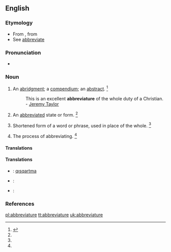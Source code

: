 ==English==

===Etymology===
* From {{etyl|ML.}} {{term|abbreviatura|lang=la}}, from {{etyl|LL.}} {{term|abbrevio||to shorten|lang=la}}
* See [[abbreviate]]

===Pronunciation===
* {{a|GenAm}} {{IPA|/əˈbɹi.vi.əˌt͡ʃʊɹ/}}

===Noun===
{{en-noun}}

# An [[abridgment]]; a [[compendium]]; an [[abstract]]. {{defdate|Late 16<sup>th</sup> century.}}<ref name=SOED>{{reference-book | last =| first = | authorlink =  | coauthors =  | editor =Brown, Lesley  | others =  | title = The Shorter Oxford English Dictionary | origdate =  | origyear = 1933| origmonth =  | url =  | format =  | accessdate =  | accessyear =  | accessmonth =  | edition = 5th | date =  | year =2003| month =  | publisher =Oxford University Press  | location =Oxford, UK | language =  | id =  | doi = | isbn =978-0-19-860575-7 | lccn = | ol = | pages =3| chapter =  | chapterurl =  | quote =}}</ref>
#: This is an excellent '''abbreviature''' of the whole duty of a Christian. - [[w:Jeremy Taylor|Jeremy Taylor]]
# {{obsolete}} An [[abbreviated]] state or form. {{defdate|Early 17<sup>th</sup> century.}}<ref name=SOED/>
# Shortened form of a word or phrase, used in place of the whole. {{defdate|Mid 17<sup>th</sup> century.}}<ref name=SOED/>
# {{obsolete}} The process of abbreviating. {{defdate|Early 17<sup>th</sup> century.}}<ref name=SOED/>

====Translations====

====Translations====
{{trans-top|abbreviation}}
{{trans-mid}}
{{trans-bottom}}
{{trans-top|abridgement, compendium, abstract}}
{{trans-mid}}
{{trans-bottom}}

{{checktrans-top}}
<!-- meaning (1) or (2)? -->
* {{ttbc|crh}}: [[qısqartma]]
* {{ttbc|pt}}: {{t+|pt|abreviatura}}
* {{ttbc|es}}: {{t+|es|abreviatura}}
{{checktrans-bottom}}

===References===
<references/>

[[pl:abbreviature]]
[[tt:abbreviature]]
[[uk:abbreviature]]